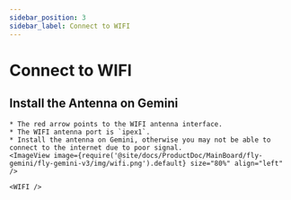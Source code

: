 ```yaml
---
sidebar_position: 3
sidebar_label: Connect to WIFI
---
```



# Connect to WIFI


## Install the Antenna on Gemini

    * The red arrow points to the WIFI antenna interface.
    * The WIFI antenna port is `ipex1`.
    * Install the antenna on Gemini, otherwise you may not be able to connect to the internet due to poor signal.
    <ImageView image={require('@site/docs/ProductDoc/MainBoard/fly-gemini/fly-gemini-v3/img/wifi.png').default} size="80%" align="left" />  

    <WIFI />